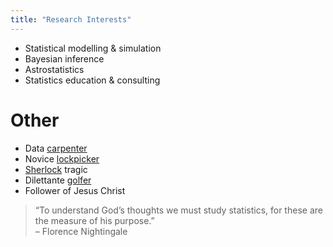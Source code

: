 ```yaml
---
title: "Research Interests"
---
```


* Statistical modelling & simulation
* Bayesian inference
* Astrostatistics
* Statistics education & consulting

# Other

* Data [carpenter](https://datacarpentry.org/)
* Novice [lockpicker](https://archive.org/details/MITLockGuide)
* [Sherlock](https://standardebooks.org/ebooks/?query=sherlock) tragic
* Dilettante [golfer](https://web.archive.org/web/20200815185823/http://golfwa.org.au/common/content/past14yearchampions)
* Follower of Jesus Christ

> “To understand God's thoughts we must study statistics, for these are the measure of his purpose.”<br>
> -- Florence Nightingale 